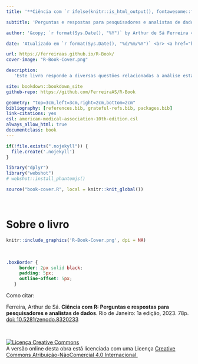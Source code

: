 ```yaml
---
title: '**Ciência com `r ifelse(knitr::is_html_output(), fontawesome::fa("r-project", height = "1.25em", width = "1.25em", fill = "steelblue", margin_right = "0.1em"), "R")`**'

subtitle: 'Perguntas e respostas para pesquisadores e analistas de dados'

author: '&copy; `r format(Sys.Date(), "%Y")` by Arthur de Sá Ferreira <a id="cy-effective-orcid-url" class="underline"s href="https://orcid.org/0000-0001-7014-2002" target="orcid.widget" rel="me noopener noreferrer" style="vertical-align: top"><br><img src="https://orcid.org/sites/default/files/images/orcid_16x16.png" style="width: 1em; margin-inline-start: 0.0em" alt="ORCID iD icon"/> https://orcid.org/0000-0001-7014-2002 </a>'

date: 'Atualizado em `r format(Sys.Date(), "%d/%m/%Y")` <br> <a href="https://zenodo.org/badge/latestdoi/685181979"><img src="https://zenodo.org/badge/685181979.svg" alt="DOI"></a>'

url: https://ferreiraas.github.io/R-Book/
cover-image: "R-Book-Cover.png"

description:
   'Este livro responde a diversas questões relacionadas a análise estatística de dados, revisitando o principais conceitos e sugerindo métodos computacionais para os mais diversos delineamentos de estudos científicos.'

site: bookdown::bookdown_site
github-repo: https://github.com/FerreiraAS/R-Book

geometry: "top=3cm,left=3cm,right=2cm,bottom=2cm"
bibliography: [references.bib, grateful-refs.bib, packages.bib]
link-citations: yes
csl: american-medical-association-10th-edition.csl
always_allow_html: true
documentclass: book
---
```


```r
if(!file.exists(".nojekyll")) {
  file.create('.nojekyll')
}
```

```r
library("dplyr")
library("webshot")
# webshot::install_phantomjs()
```

```r
source("book-cover.R", local = knitr::knit_global())
```

<br>

# Sobre o livro {-}

```r
knitr::include_graphics('R-Book-Cover.png', dpi = NA)
```
   
<br>

```css
.boxBorder {
     border: 2px solid black;
     padding: 5px;
     outline-offset: 5px;
   }
```

Como citar:

<div class="boxBorder">

Ferreira, Arthur de Sá. **Ciência com R: Perguntas e respostas para pesquisadores e analistas de dados**. Rio de Janeiro: 1a edição, 2023. 78p. [doi: 10.5281/zenodo.8320233](https://zenodo.org/badge/latestdoi/685181979)

</div>

<br>

<a rel="license" href="http://creativecommons.org/licenses/by-nc/4.0/"><img alt="Licença Creative Commons" style="border-width:0" src="https://i.creativecommons.org/l/by-nc/4.0/88x31.png" /></a><br />A versão online desta obra está licenciada com uma Licença <a rel="license" href="http://creativecommons.org/licenses/by-nc/4.0/">Creative Commons Atribuição-NãoComercial 4.0 Internacional.</a>
